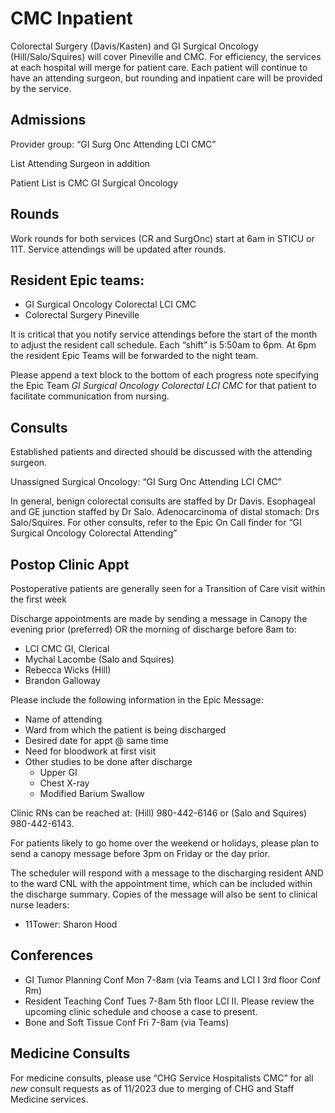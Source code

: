 # CMC Inpatient

Colorectal Surgery (Davis/Kasten) and GI Surgical Oncology (Hill/Salo/Squires) will cover Pineville and CMC. For efficiency, the services at each hospital will merge for patient care. Each patient will continue to have an attending surgeon, but rounding and inpatient care will be provided by the service.

## Admissions

Provider group: “GI Surg Onc Attending LCI CMC”

List Attending Surgeon in addition

Patient List is CMC GI Surgical Oncology

## Rounds

Work rounds for both services (CR and SurgOnc) start at 6am in STICU or 11T. Service attendings will be updated after rounds.

## Resident Epic teams:

-   GI Surgical Oncology Colorectal LCI CMC
-   Colorectal Surgery Pineville

It is critical that you notify service attendings before the start of the month to adjust the resident call schedule. Each “shift” is 5:50am to 6pm. At 6pm the resident Epic Teams will be forwarded to the night team.

Please append a text block to the bottom of each progress note specifying the Epic Team *GI Surgical Oncology Colorectal LCI CMC* for that patient to facilitate communication from nursing.

## Consults

Established patients and directed should be discussed with the attending surgeon.

Unassigned Surgical Oncology: “GI Surg Onc Attending LCI CMC”

In general, benign colorectal consults are staffed by Dr Davis. Esophageal and GE junction staffed by Dr Salo. Adenocarcinoma of distal stomach: Drs Salo/Squires. For other consults, refer to the Epic On Call finder for "GI Surgical Oncology Colorectal Attending"

## Postop Clinic Appt

Postoperative patients are generally seen for a Transition of Care visit within the first week

Discharge appointments are made by sending a message in Canopy the evening prior (preferred) OR the morning of discharge before 8am to:

-   LCI CMC GI, Clerical
-   Mychal Lacombe (Salo and Squires)
-   Rebecca Wicks (Hill)
-   Brandon Galloway

Please include the following information in the Epic Message:

-   Name of attending
-   Ward from which the patient is being discharged
-   Desired date for appt \@ same time
-   Need for bloodwork at first visit
-   Other studies to be done after discharge
    -   Upper GI
    -   Chest X-ray
    -   Modified Barium Swallow

Clinic RNs can be reached at: (Hill) 980-442-6146 or (Salo and Squires) 980-442-6143.

For patients likely to go home over the weekend or holidays, please plan to send a canopy message before 3pm on Friday or the day prior.

The scheduler will respond with a message to the discharging resident AND to the ward CNL with the appointment time, which can be included within the discharge summary. Copies of the message will also be sent to clinical nurse leaders:

-   11Tower: Sharon Hood

## Conferences

-   GI Tumor Planning Conf Mon 7-8am (via Teams and LCI I 3rd floor Conf Rm)
-   Resident Teaching Conf Tues 7-8am 5th floor LCI II. Please review the upcoming clinic schedule and choose a case to present.
-   Bone and Soft Tissue Conf Fri 7-8am (via Teams)

## Medicine Consults

For medicine consults, please use "CHG Service Hospitalists CMC" for all *new* consult requests as of 11/2023 due to merging of CHG and Staff Medicine services.

